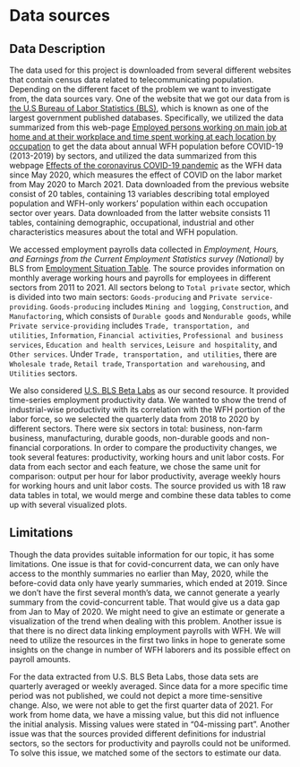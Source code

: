 # Data sources

## Data Description
The data used for this project is downloaded from several different websites that contain census data related to telecommunicating population. Depending on the different facet of the problem we want to investigate from, the data sources vary. One of the website that we got our data from is [the U.S Bureau of Labor Statistics (BLS)](https://www.bls.gov/), which is known as one of the largest government published databases. Specifically, we utilized the data summarized from this web-page [Employed persons working on main job at home and at their workplace and time spent working at each location by occupation](https://www.bls.gov/webapps/legacy/tustab7.htm) to get the data about annual WFH population before COVID-19 (2013-2019) by sectors, and utilized the data summarized from this webpage [Effects of the coronavirus COVID-19 pandemic](https://www.bls.gov/cps/effects-of-the-coronavirus-covid-19-pandemic.htm#data) as the WFH data since May 2020, which measures the effect of COVID on the labor market from May 2020 to March 2021. Data downloaded from the previous website consist of 20 tables, containing 13 variables describing total employed population and WFH-only workers' population within each occupation sector over years. Data downloaded from the latter website consists 11 tables, containing demographic, occupational, industrial and other characteristics measures about the total and WFH population. 

We accessed employment payrolls data collected in *Employment, Hours, and Earnings from the Current Employment Statistics survey (National)* by BLS from [Employment Situation Table](https://www.bls.gov/ces/data/employment-situation-table-download.htm). The source provides information on monthly average working hours and payrolls for employees in different sectors from 2011 to 2021. All sectors belong to `Total private` sector, which is divided into two main sectors: `Goods-producing` and `Private service-providing`. `Goods-producing` includes `Mining and logging`, `Construction`, and `Manufactoring`, which consists of `Durable goods` and `Nondurable goods`, while `Private service-providing` includes `Trade, transportation, and utilities`, `Information`, `Financial activities`, `Professional and business services`, `Education and health services`, `Leisure and hospitality`, and `Other services`. Under `Trade, transportation, and utilities`, there are `Wholesale trade`, `Retail trade`, `Transportation and warehousing`, and `Utilities` sectors.

We also considered [U.S. BLS Beta Labs](https://beta.bls.gov/dataQuery/find?st=220&r=20&s=score%3AD&fq=survey:[pr]&more=0) as our second resource. It provided time-series employment productivity data. We wanted to show the trend of industrial-wise productivity with its correlation with the WFH portion of the labor force, so we selected the quarterly data from 2018 to 2020 by different sectors. There were six sectors in total: business, non-farm business, manufacturing, durable goods, non-durable goods and non-financial corporations. In order to compare the productivity changes, we took several features: productivity, working hours and unit labor costs. For data from each sector and each feature, we chose the same unit for comparison: output per hour for labor productivity, average weekly hours for working hours and unit labor costs. The source provided us with 18 raw data tables in total, we would merge and combine these data tables to come up with several visualized plots.

## Limitations
Though the data provides suitable information for our topic, it has some limitations. One issue is that for covid-concurrent data, we can only have access to the monthly summaries no earlier than May, 2020, while the before-covid data only have yearly summaries, which ended at 2019. Since we don’t have the first several month’s data, we cannot generate a yearly summary from the covid-concurrent table. That would give us a data gap from Jan to May of 2020. We might need to give an estimate or generate a visualization of the trend when dealing with this problem. Another issue is that there is no direct data linking employment payrolls with WFH. We will need to utilize the resources in the first two links in hope to generate some insights on the change in number of WFH laborers and its possible effect on payroll amounts.

For the data extracted from U.S. BLS Beta Labs, those data sets are quarterly averaged or weekly averaged. Since data for a more specific time period was not published, we could not depict a more time-sensitive change. Also, we were not able to get the first quarter data of 2021. For work from home data, we have a missing value, but this did not influence the initial analysis. Missing values were stated in "04-missing part". Another issue was that the sources provided different definitions for industrial sectors, so the sectors for productivity and payrolls could not be uniformed. To solve this issue, we matched some of the sectors to estimate our data.